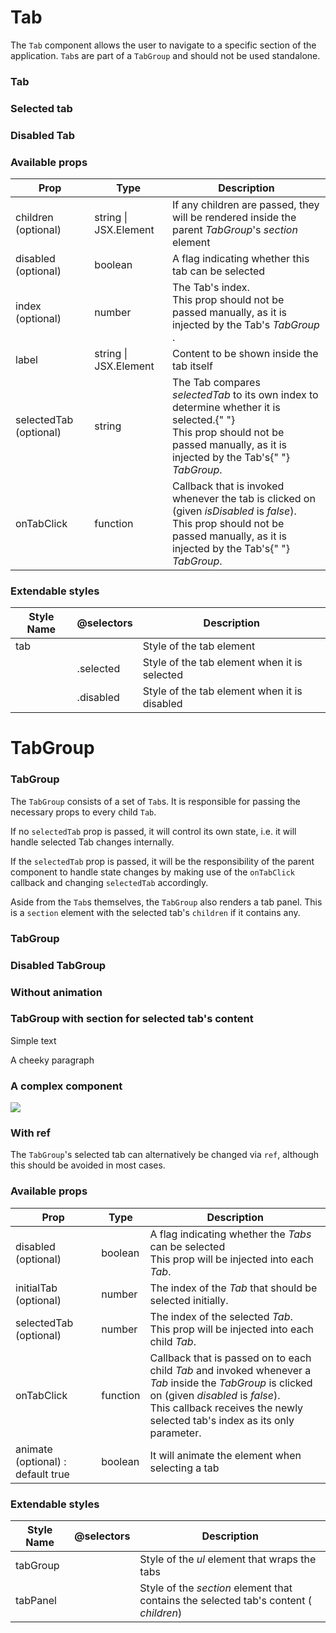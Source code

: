 
<Meta title="Components/Tab" />

# Tab

The `Tab` component allows the user to navigate to a specific section of the application.
`Tab`s are part of a `TabGroup` and should not be used standalone.

### Tab

<Preview>
  <Story name="Tab">
    <Tab label="Tab" />
  </Story>
</Preview>

### Selected tab

<Preview>
  <Story name="Selected tab">
    <div style={{ width: "60px" }}>
      <Tab label="Tab" index={0} selectedTab={0} />
    </div>
  </Story>
</Preview>

### Disabled Tab

<Preview>
  <Story name="Disabled Tab">
    <Tab label="Tab" disabled />
  </Story>
</Preview>

### Available props

<table width="100%">
  <thead>
    <tr>
      <th>Prop</th>
      <th>Type</th>
      <th>Description</th>
    </tr>
  </thead>
  <tbody>
    <tr>
      <td>children (optional)</td>
      <td>string | JSX.Element</td>
      <td>
        If any children are passed, they will be rendered inside the parent
        <i> TabGroup</i>'s <i>section</i> element
      </td>
    </tr>
    <tr>
      <td>disabled (optional)</td>
      <td>boolean</td>
      <td>A flag indicating whether this tab can be selected</td>
    </tr>
    <tr>
      <td>index (optional)</td>
      <td>number</td>
      <td>
        The Tab's index.
        <br /> This prop should not be passed manually, as it is injected by the Tab's <i>
          TabGroup
        </i>.
      </td>
    </tr>
    <tr>
      <td>label</td>
      <td>string | JSX.Element</td>
      <td>Content to be shown inside the tab itself</td>
    </tr>
    <tr>
      <td>selectedTab (optional)</td>
      <td>string</td>
      <td>
        The Tab compares <i>selectedTab</i> to its own index to determine whether it is selected.{" "}
        <br /> This prop should not be passed manually, as it is injected by the Tab's{" "}
        <i>TabGroup</i>.
      </td>
    </tr>
    <tr>
      <td>onTabClick</td>
      <td>function</td>
      <td>
        Callback that is invoked whenever the tab is clicked on (given
        <i> isDisabled</i> is <i>false</i>).
        <br /> This prop should not be passed manually, as it is injected by the Tab's{" "}
        <i>TabGroup</i>.
      </td>
    </tr>
  </tbody>
</table>

### Extendable styles

<table width="100%">
  <thead>
    <tr>
      <th>Style Name</th>
      <th>@selectors</th>
      <th>Description</th>
    </tr>
  </thead>
  <tbody>
    <tr>
      <td>tab</td>
      <td></td>
      <td>Style of the tab element</td>
    </tr>
    <tr>
      <td></td>
      <td>.selected</td>
      <td>Style of the tab element when it is selected</td>
    </tr>
    <tr>
      <td></td>
      <td>.disabled</td>
      <td>Style of the tab element when it is disabled</td>
    </tr>
  </tbody>
</table>

# TabGroup

### TabGroup

The `TabGroup` consists of a set of `Tab`s. It is responsible for passing the necessary props to every child `Tab`.

If no `selectedTab` prop is passed, it will control its own state, i.e. it will handle selected Tab changes internally.

If the `selectedTab` prop is passed, it will be the responsibility of the parent component to handle state changes by making use of the `onTabClick` callback and changing `selectedTab` accordingly.

Aside from the `Tab`s themselves, the `TabGroup` also renders a tab panel. This is a `section` element with the selected tab's `children` if it contains any.

### TabGroup

<Preview>
  <Story name="TabGroup">
    <TabGroup initialTab={2}>
      <Tab label="Tab 1" />
      <Tab label="Tab 2" />
      <Tab label="Tab 3 with text" />
      <Tab label="Tab 1" />
      <Tab label="Tab 2" />
      <Tab label="Tab 3 with text" />
      <Tab label="Tab 1" />
      <Tab label="Tab 2" />
      <Tab label="Tab 3 with text" />
      <Tab label="Tab 1" />
      <Tab label="Tab 2" />
      <Tab label="Tab 3 with text" />
    </TabGroup>
  </Story>
</Preview>

### Disabled TabGroup

<Preview>
  <Story name="Disabled TabGroup">
    <TabGroup disabled>
      <Tab label="Tab 1" />
      <Tab label="Tab 2" />
      <Tab label="Tab 3" />
    </TabGroup>
  </Story>
</Preview>

### Without animation

<Preview>
  <Story name="Without animation">
    <TabGroup animate={false}>
      <Tab label="Tab 1" />
      <Tab label="Tab 2" />
      <Tab label="Tab 3" />
    </TabGroup>
  </Story>
</Preview>

### TabGroup with section for selected tab's content

<Preview>
  <Story name="TabGroup with section for selected tab content">
    <TabGroup>
      <Tab label="Tab 1">Simple text</Tab>
      <Tab label="Tab 2">
        <p>A cheeky paragraph</p>
      </Tab>
      <Tab label="Tab 3">
        <div>
          <h3>A complex component</h3>
          <img src="https://c.ststat.net/content/EntImg/Tour/complex--1703017950-300x300.jpg" />
        </div>
      </Tab>
    </TabGroup>
  </Story>
</Preview>

### With ref

The `TabGroup`'s selected tab can alternatively be changed via `ref`, although this should be avoided in most cases.

<Story name="TabGroup with ref">
  <TabGroupRefExample />
</Story>

### Available props

<table width="100%">
  <thead>
    <tr>
      <th>Prop</th>
      <th>Type</th>
      <th>Description</th>
    </tr>
  </thead>
  <tbody>
    <tr>
      <td>disabled (optional)</td>
      <td>boolean</td>
      <td>
        A flag indicating whether the <i>Tabs</i> can be selected
        <br />
        This prop will be injected into each <i>Tab</i>.
      </td>
    </tr>
    <tr>
      <td>initialTab (optional)</td>
      <td>number</td>
      <td>
        The index of the <i>Tab</i> that should be selected initially.
      </td>
    </tr>
    <tr>
      <td>selectedTab (optional)</td>
      <td>number</td>
      <td>
        The index of the selected <i>Tab</i>.
        <br />
        This prop will be injected into each child <i>Tab</i>.
      </td>
    </tr>
    <tr>
      <td>onTabClick</td>
      <td>function</td>
      <td>
        Callback that is passed on to each child <i>Tab</i> and invoked whenever a <i>Tab</i> inside
        the <i>TabGroup</i> is clicked on (given
        <i> disabled</i> is <i>false</i>).
        <br />
        This callback receives the newly selected tab's index as its only parameter.
      </td>
    </tr>
    <tr>
      <td>animate (optional) : default true</td>
      <td>boolean</td>
      <td>It will animate the element when selecting a tab</td>
    </tr>
  </tbody>
</table>

### Extendable styles

<table width="100%">
  <thead>
    <tr>
      <th>Style Name</th>
      <th>@selectors</th>
      <th>Description</th>
    </tr>
  </thead>
  <tbody>
    <tr>
      <td>tabGroup</td>
      <td></td>
      <td>
        Style of the <i>ul</i> element that wraps the tabs
      </td>
    </tr>
    <tr>
      <td>tabPanel</td>
      <td></td>
      <td>
        Style of the <i>section</i> element that contains the selected tab's content (
        <i>children</i>)
      </td>
    </tr>
  </tbody>
</table>
